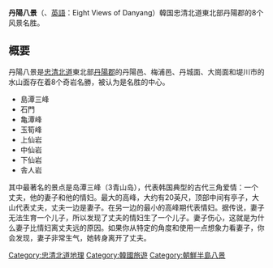 '''丹陽八景'''（{{lang-ko|'''단양팔경'''}}、[[英語|英語]]：Eight Views of Danyang）韓国忠清北道東北部丹陽郡的8个风景名胜。

== 概要 ==

丹陽八景是[[忠清北道|忠清北道]]東北部[[丹陽郡|丹陽郡]]的丹陽邑、梅浦邑、丹城面、大崗面和堤川市的水山面存在着8个奇岩名勝，被认为是名胜的中心。

* 島潭三峰
* 石門
* 亀潭峰
* 玉筍峰
* 上仙岩
* 中仙岩
* 下仙岩
* 舎人岩

其中最著名的景点是岛潭三峰（3青山岛），代表韩国典型的古代三角爱情：一个丈夫，他的妻子和他的情妇。最大的高峰，大约有20英尺，顶部中间有亭子，大山代表丈夫，丈夫一边是妻子。在另一边的最小的高峰期代表情妇。据传说，妻子无法生育一个儿子，所以发现了丈夫的情妇生了一个儿子。妻子伤心，这就是为什么妻子比情妇离丈夫远的原因。如果你从特定的角度和使用一点想象力看妻子，你会发现，妻子非常生气，她转身离开了丈夫。

[[Category:忠清北道地理|Category:忠清北道地理]]
[[Category:韓國旅遊|Category:韓國旅遊]]
[[Category:朝鮮半島八景|Category:朝鮮半島八景]]